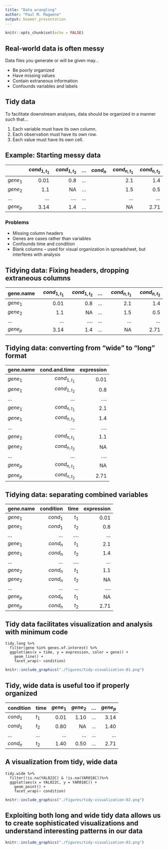 ```yaml
---
title: "Data wrangling"
author: "Paul M. Magwene"
output: beamer_presentation
---
```


```r
knitr::opts_chunk$set(echo = FALSE)
```

## Real-world data is often messy

Data files you generate or will be given may...

* Be poorly organized
* Have missing values
* Contain extraneous information
* Confounds variables and labels


## Tidy data 

To facilitate downstream analyses, data should be organized in a manner such that...

  1. Each variable must have its own column.
  1. Each observation must have its own row.
  1. Each value must have its own cell.



## Example: Starting messy data


 |          | $cond_{1,t_1}$ | $cond_{1,t_2}$ | ... |$cond_n$| $cond_{n,t_1}$ | $cond_{n,t_2}$ |
 |----------|---------------:|---------------:|:---:|-------:|---------------:|---------------:|
 | $gene_1$ | 0.01           | 0.8            | ... |        |2.1             |1.4             |
 | $gene_2$ | 1.1            | NA             | ... |        |1.5             |0.5             |
 | ...      | ...            | ....           | ... |        |...             |...             |
 | $gene_p$ | 3.14           | 1.4            | ... |        |NA              |2.71            |

### Problems

 * Missing column headers
 * Genes are cases rather than variables
 * Confounds time and condition
 * Blank columns --  used for visual organization in spreadsheet, but interferes with analysis
 
 
## Tidying data: Fixing headers, dropping extraneous columns

 | gene.name| $cond_{1,t_1}$ | $cond_{1,t_2}$ | ... | $cond_{n,t_1}$ | $cond_{n,t_2}$ |
 |----------|---------------:|---------------:|:---:|---------------:|---------------:|
 | $gene_1$ | 0.01           | 0.8            | ... |2.1             |1.4             |
 | $gene_2$ | 1.1            | NA             | ... |1.5             |0.5             |
 | ...      | ...            | ....           | ... |...             |...             |
 | $gene_p$ | 3.14           | 1.4            | ... |NA              |2.71            |
 
 

## Tidying data: converting from "wide" to "long" format


 | gene.name| cond.and.time  | expression  |
 |----------|---------------:|------------:|
 | $gene_1$ | $cond_{1,t_1}$ |0.01         |      
 | $gene_1$ | $cond_{1,t_2}$ |0.8          |
 | ...      | ...            |....         |
 | $gene_1$ | $cond_{n,t_1}$ |2.1          |  
 | $gene_1$ | $cond_{n,t_2}$ |1.4          |
 | ...      | ...            |....         |
 | $gene_2$ | $cond_{n,t_1}$ |1.1          |  
 | $gene_2$ | $cond_{n,t_2}$ |NA           |  
 | ...      | ...            |....         |
 | $gene_p$ | $cond_{n,t_1}$ |NA           |  
 | $gene_p$ | $cond_{n,t_2}$ |2.71         | 
 

## Tidying data: separating combined variables

 | gene.name| condition  |time  | expression  |
 |----------|-----------:|-----:|------------:|
 | $gene_1$ | $cond_{1}$ |$t_1$ |0.01         |      
 | $gene_1$ | $cond_{1}$ |$t_2$ |0.8          |
 | ...      | ...        |....  |...          |
 | $gene_1$ | $cond_{n}$ |$t_1$ |2.1          |  
 | $gene_1$ | $cond_{n}$ |$t_2$ |1.4          |  
 | ...      | ...        |....  |...          |
 | $gene_2$ | $cond_{n}$ |$t_1$ |1.1          |  
 | $gene_2$ | $cond_{n}$ |$t_2$ |NA           |  
 | ...      | ...        |...   |....         |
 | $gene_p$ | $cond_{n}$ |$t_1$ |NA           |  
 | $gene_p$ | $cond_{n}$ |$t_2$ |2.71         | 


## Tidy data facilitates visualization and analysis with minimum code

\footnotesize

```
tidy.long %>%
  filter(gene %in% genes.of.interest) %>%
  ggplot(aes(x = time, y = expression, color = gene)) +
    geom_line() + 
    facet_wrap(~ condition)
```

\normalsize

```r
knitr::include_graphics("./figures/tidy-visualization-01.png")
```



## Tidy, wide data is useful too if properly organized

| condition | time | $gene_1$ |$gene_2$ | ... |$gene_p$ |
|-----------|------|---------:|--------:|:---:|--------:|
| $cond_{1}$| $t_1$|0.01      |1.10     | ... | 3.14    |
| $cond_{1}$| $t_2$|0.80      |NA       | ... | 1.40    |
| ...       | ...  |...       |...      | ... | ...     |
| $cond_{n}$| $t_2$|1.40      |0.50     | ... | 2.71    |


## A visualization from tidy, wide data

\footnotesize

```
tidy.wide %>%
  filter(!is.na(YAL022C) & !is.na(YAR018C))%>%
  ggplot(aes(x = YAL022C, y = YAR018C)) + 
    geom_point() + 
    facet_wrap(~ condition) 
```

\normalsize

```r
knitr::include_graphics("./figures/tidy-visualization-02.png")
```


## Exploiting both long and wide tidy data allows us to create sophisticated visualizations and understand interesting patterns in our data


```r
knitr::include_graphics("./figures/tidy-visualization-03.png")
```
